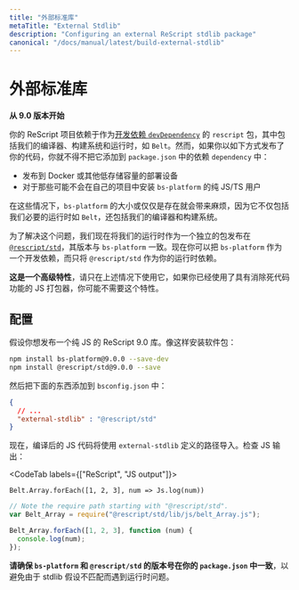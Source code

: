 ```yaml
---
title: "外部标准库"
metaTitle: "External Stdlib"
description: "Configuring an external ReScript stdlib package"
canonical: "/docs/manual/latest/build-external-stdlib"
---
```


<!--
# External Stdlib
-->
# 外部标准库

<!--
**Since 9.0**
-->

**从 9.0 版本开始**

<!--
Your ReScript project depends on the `rescript` package as a [`devDependency`](https://docs.npmjs.com/specifying-dependencies-and-devdependencies-in-a-package-json-file), which includes our compiler, build system and runtime like `Belt`. However, you had to move it to `dependency` in `package.json` if you publish your code:
- To Docker or other low-storage deployment devices.
- For pure JS/TS consumers who probably won't install `bs-platform` in their own project.
-->

你的 ReScript 项目依赖于作为[开发依赖 `devDependency`](https://docs.npmjs.com/specifying-dependencies-and-devdependencies-in-a-package-json-file) 的 `rescript` 包，其中包括我们的编译器、构建系统和运行时，如 `Belt`。然而，如果你以如下方式发布了你的代码，你就不得不把它添加到 `package.json` 中的依赖 `dependency` 中：
- 发布到 Docker 或其他低存储容量的部署设备
- 对于那些可能不会在自己的项目中安装 `bs-platform` 的纯 JS/TS 用户

<!--
In these cases, the size or mere presence of `bs-platform` can be troublesome, since it includes not just our necessary runtime like `Belt`, but also our compiler and build system.
-->

在这些情况下，`bs-platform` 的大小或仅仅是存在就会带来麻烦，因为它不仅包括我们必要的运行时如 `Belt`，还包括我们的编译器和构建系统。

<!--
To solve that, we now publish our runtime as a standalone package at [`@rescript/std`](https://www.npmjs.com/package/@rescript/std), whose versions mirror `bs-platform`'s. Now you can keep `bs-platform` as a `devDependency` and have only `@rescript/std` as your runtime `dependency`.
-->

为了解决这个问题，我们现在将我们的运行时作为一个独立的包发布在 [`@rescript/std`](https://www.npmjs.com/package/@rescript/std)，其版本与 `bs-platform` 一致。现在你可以把 `bs-platform` 作为一个开发依赖，而只将 `@rescript/std` 作为你的运行时依赖。


<!--
**This is an advanced feature**. Please only use it in the aforementioned scenarios. If you already use a JS bundler with dead code elimination, you might not need this feature.
-->

**这是一个高级特性**，请只在上述情况下使用它，如果你已经使用了具有消除死代码功能的 JS 打包器，你可能不需要这个特性。

<!--
## Configuration
-->
## 配置

<!--
Say you want to publish a JS-only ReScript 9.0 library. Install the packages like this:
-->

假设你想发布一个纯 JS 的 ReScript 9.0 库。像这样安装软件包：


```sh
npm install bs-platform@9.0.0 --save-dev
npm install @rescript/std@9.0.0 --save
```

<!--
Then add this to `bsconfig.json`:
-->

然后把下面的东西添加到 `bsconfig.json` 中：

```json
{
  // ...
  "external-stdlib" : "@rescript/std"
}
```

<!--
Now the compiled JS code will import using the path defined by `external-stdlib`. Check the JS output tab:
-->

现在，编译后的 JS 代码将使用 `external-stdlib` 定义的路径导入。检查 JS 输出：

<CodeTab labels={["ReScript", "JS output"]}>

```res
Belt.Array.forEach([1, 2, 3], num => Js.log(num))
```

```js
// Note the require path starting with "@rescript/std".
var Belt_Array = require("@rescript/std/lib/js/belt_Array.js");

Belt_Array.forEach([1, 2, 3], function (num) {
  console.log(num);
});
```

</CodeTab>

<!--
**Make sure the version number of `bs-platform` and `@rescript/std` match in your `package.json`** to avoid running into runtime issues due to mismatching stdlib assumptions.
-->

**请确保 `bs-platform` 和 `@rescript/std` 的版本号在你的 `package.json` 中一致**，以避免由于 stdlib 假设不匹配而遇到运行时问题。
